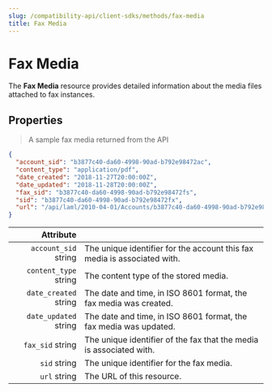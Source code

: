 ---
slug: /compatibility-api/client-sdks/methods/fax-media
title: Fax Media
---

# Fax Media

The **Fax Media** resource provides detailed information about the media files attached to fax instances.

## Properties

> A sample fax media returned from the API

```json
{
  "account_sid": "b3877c40-da60-4998-90ad-b792e98472ac",
  "content_type": "application/pdf",
  "date_created": "2018-11-27T20:00:00Z",
  "date_updated": "2018-11-28T20:00:00Z",
  "fax_sid": "b3877c40-da60-4998-90ad-b792e98472fs",
  "sid": "b3877c40-da60-4998-90ad-b792e98472fx",
  "url": "/api/laml/2010-04-01/Accounts/b3877c40-da60-4998-90ad-b792e98472ac/Faxes/b3877c40-da60-4998-90ad-b792e98472fs/Media/b3877c40-da60-4998-90ad-b792e98472fx"
}
```

|                                               Attribute |                                                                          |
| ------------------------------------------------------: | ------------------------------------------------------------------------ |
|  `account_sid` <span class="optional-arg">string</span> | The unique identifier for the account this fax media is associated with. |
| `content_type` <span class="optional-arg">string</span> | The content type of the stored media.                                    |
| `date_created` <span class="optional-arg">string</span> | The date and time, in ISO 8601 format, the fax media was created.        |
| `date_updated` <span class="optional-arg">string</span> | The date and time, in ISO 8601 format, the fax media was updated.        |
|      `fax_sid` <span class="optional-arg">string</span> | The unique identifier of the fax that the media is associated with.      |
|          `sid` <span class="optional-arg">string</span> | The unique identifier for the fax media.                                 |
|          `url` <span class="optional-arg">string</span> | The URL of this resource.                                                |

